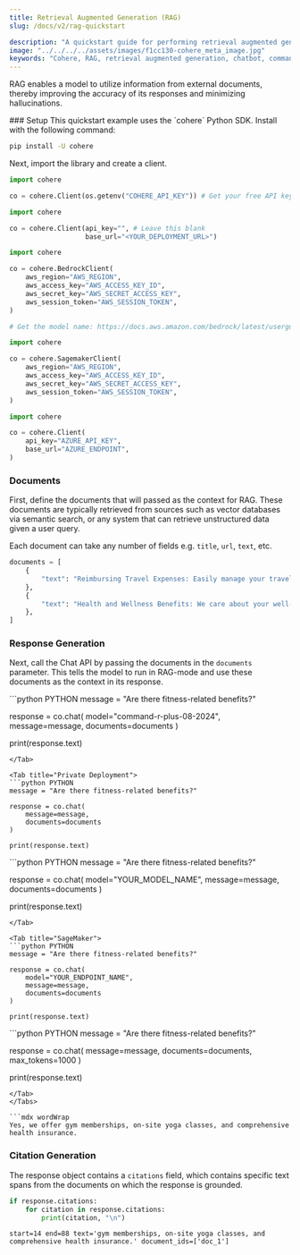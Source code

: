 ```yaml
---
title: Retrieval Augmented Generation (RAG)
slug: /docs/v2/rag-quickstart

description: "A quickstart guide for performing retrieval augmented generation (RAG) with Cohere's Command models."
image: "../../../../assets/images/f1cc130-cohere_meta_image.jpg"  
keywords: "Cohere, RAG, retrieval augmented generation, chatbot, command models"
---
```

RAG enables a model to utilize information from external documents, thereby improving the accuracy of its responses and minimizing hallucinations.

<Steps>
### Setup
This quickstart example uses the `cohere` Python SDK. Install with the following command:

```bash
pip install -U cohere
```

Next, import the library and create a client.

<Tabs>
<Tab title="Cohere Platform">

```python PYTHON
import cohere

co = cohere.Client(os.getenv("COHERE_API_KEY")) # Get your free API key here: https://dashboard.cohere.com/api-keys
```

</Tab>
<Tab title="Private Deployment">

```python PYTHON
import cohere

co = cohere.Client(api_key="", # Leave this blank
                   base_url="<YOUR_DEPLOYMENT_URL>")
```

</Tab>

<Tab title="Bedrock">

```python PYTHON
import cohere

co = cohere.BedrockClient(
    aws_region="AWS_REGION",
    aws_access_key="AWS_ACCESS_KEY_ID",
    aws_secret_key="AWS_SECRET_ACCESS_KEY",
    aws_session_token="AWS_SESSION_TOKEN",
)

# Get the model name: https://docs.aws.amazon.com/bedrock/latest/userguide/models-supported.html
```
</Tab>

<Tab title="SageMaker">

```python PYTHON
import cohere

co = cohere.SagemakerClient(
    aws_region="AWS_REGION",
    aws_access_key="AWS_ACCESS_KEY_ID",
    aws_secret_key="AWS_SECRET_ACCESS_KEY",
    aws_session_token="AWS_SESSION_TOKEN",
)
```
</Tab>

<Tab title="Azure AI">

```python PYTHON
import cohere

co = cohere.Client(
    api_key="AZURE_API_KEY",
    base_url="AZURE_ENDPOINT",
)
```
</Tab>

</Tabs>

### Documents

First, define the documents that will passed as the context for RAG. These documents are typically retrieved from sources such as vector databases via semantic search, or any system that can retrieve unstructured data given a user query.

Each document can take any number of fields e.g. `title`, `url`, `text`, etc.

```python PYTHON
documents = [
    {
        "text": "Reimbursing Travel Expenses: Easily manage your travel expenses by submitting them through our finance tool. Approvals are prompt and straightforward."
    },
    {
        "text": "Health and Wellness Benefits: We care about your well-being and offer gym memberships, on-site yoga classes, and comprehensive health insurance."
    },
]
```
### Response Generation

Next, call the Chat API by passing the documents in the `documents` parameter. This tells the model to run in RAG-mode and use these documents as the context in its response.

<Tabs>
<Tab title="Cohere Platform">
```python PYTHON
message = "Are there fitness-related benefits?"

response = co.chat(
    model="command-r-plus-08-2024",
    message=message,
    documents=documents
)

print(response.text)
```
</Tab>

<Tab title="Private Deployment">
```python PYTHON
message = "Are there fitness-related benefits?"

response = co.chat(
    message=message,
    documents=documents
)

print(response.text)
```
</Tab>

<Tab title="AWS Bedrock">
```python PYTHON
message = "Are there fitness-related benefits?"

response = co.chat(
    model="YOUR_MODEL_NAME",
    message=message,
    documents=documents
)

print(response.text)
```
</Tab>

<Tab title="SageMaker">
```python PYTHON
message = "Are there fitness-related benefits?"

response = co.chat(
    model="YOUR_ENDPOINT_NAME",
    message=message,
    documents=documents
)

print(response.text)
```
</Tab>

<Tab title="Azure AI">
```python PYTHON
message = "Are there fitness-related benefits?"

response = co.chat(
    message=message,
    documents=documents,
    max_tokens=1000
)

print(response.text)
```
</Tab>
</Tabs>

```mdx wordWrap
Yes, we offer gym memberships, on-site yoga classes, and comprehensive health insurance.

```

### Citation Generation

The response object contains a `citations` field, which contains specific text spans from the documents on which the response is grounded.

```python PYTHON
if response.citations:
    for citation in response.citations:
        print(citation, "\n")
```

```mdx wordWrap
start=14 end=88 text='gym memberships, on-site yoga classes, and comprehensive health insurance.' document_ids=['doc_1'] 

```

</Steps>
